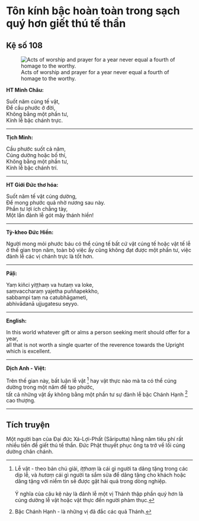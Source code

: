 # Tôn kính bậc hoàn toàn trong sạch quý hơn giết thú tế thần {- #ton-kinh-bac-hoan-toan-trong-sach-quy-hon-giet-thu-te-than}

## Kệ số 108 {- #ke-so-108}

![Acts of worship and prayer for a year never equal a fourth of homage to the worthy.](images/kinh-phap-cu-ke-so-108-dhammapada-verse-108.jpg){fig-align="center" .lightbox}

**HT Minh Châu:**

Suốt năm cúng tế vật,  
Ðể cầu phước ở đời,  
Không bằng một phần tư,  
Kính lễ bậc chánh trực.  

<hr class="divider">

**Tịch Minh:**

Cầu phước suốt cả năm,  
Cúng dường hoặc bố thí,  
Không bằng một phần tư,  
Kính lễ bậc chánh trí.  

<hr class="divider">

**HT Giới Đức thơ hóa:**

Suốt năm tế vật cúng dường,  
Ðể mong phước quả nhờ nương sau này.  
Phần tư lợi ích chẳng tày,  
Một lần đảnh lễ gót mây thánh hiền!  

<hr class="divider">

**Tỳ-kheo Đức Hiền:**

Người mong mỏi phước báu có thể cúng tế bất cứ vật cúng tế hoặc vật tế lễ ở thế gian trọn năm, toàn bộ việc ấy cũng không đạt được một phần tư, việc đảnh lễ các vị chánh trực là tốt hơn.  

<hr class="divider">

**Pāḷi:**

Yaṃ kiñci yiṭṭhaṃ va hutaṃ va loke,  
saṃvaccharaṃ yajetha puññapekkho,  
sabbampi taṃ na catubhāgameti,  
abhivādanā ujjugatesu seyyo.  

<hr class="divider">

**English:**

In this world whatever gift or alms a person seeking merit should offer for a year,  
all that is not worth a single quarter of the reverence towards the Upright which is excellent.  

<hr class="divider">

**Dịch Anh - Việt:**

Trên thế gian này, bất luận lễ vật [^1] hay vật thực nào mà ta có thể cúng dường trong một năm để tạo phước,  
tất cả những vật ấy không bằng một phần tư sự đảnh lễ bậc Chánh Hạnh [^2] cao thượng.  

<hr class="divider">

## Tích truyện {- #tich-truyen}

Một người bạn của Ðại đức Xá-Lợi-Phất (Sāriputta) hằng năm tiêu phí rất nhiều tiền để giết thú tế thần. Ðức Phật thuyết phục ông ta trở về lối cúng dường chân chánh.

[^1]: Lễ vật - theo bản chú giải, *iṭṭhaṃ* là cái gì người ta dâng tặng trong các dịp lễ, và *hutaṃ* cái gì người ta sắm sửa để dâng tặng cho khách hoặc dâng tặng với niềm tin sẽ được gặt hái quả trong dòng nghiệp.
<br><br>
Ý nghĩa của câu kệ này là đảnh lễ một vị Thánh thập phần quý hơn là cúng dường lễ vật hoặc vật thực đến người phàm thục.

[^2]: Bậc Chánh Hạnh - là những vị đã đắc các quả Thánh.